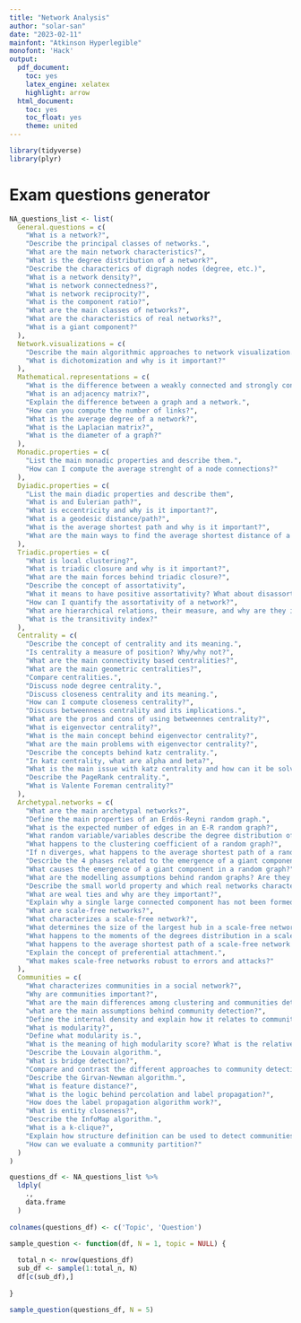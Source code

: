 ```yaml
---
title: "Network Analysis"
author: "solar-san"
date: "2023-02-11"
mainfont: "Atkinson Hyperlegible"
monofont: 'Hack'
output: 
  pdf_document: 
    toc: yes
    latex_engine: xelatex
    highlight: arrow
  html_document:
    toc: yes
    toc_float: yes
    theme: united
---
```


```r
library(tidyverse)
library(plyr)
```


# Exam questions generator

```r
NA_questions_list <- list(
  General.questions = c(
    "What is a network?",
    "Describe the principal classes of networks.",
    "What are the main network characteristics?",
    "What is the degree distribution of a network?",
    "Describe the characterics of digraph nodes (degree, etc.)",
    "What is a network density?",
    "What is network connectedness?",
    "What is network reciprocity?",
    "What is the component ratio?",
    "What are the main classes of networks?",
    "What are the characteristics of real networks?",
    "What is a giant component?"
  ),
  Network.visualizations = c(
    "Describe the main algorithmic approaches to network visualization.",
    "What is dichotomization and why is it important?"
  ),
  Mathematical.representations = c(
    "What is the difference between a weakly connected and strongly connected graph?",
    "What is an adjacency matrix?",
    "Explain the difference between a graph and a network.",
    "How can you compute the number of links?",
    "What is the average degree of a network?",
    "What is the Laplacian matrix?",
    "What is the diameter of a graph?"
  ),
  Monadic.properties = c(
    "List the main monadic properties and describe them.",
    "How can I compute the average strenght of a node connections?"
  ),
  Dyiadic.properties = c(
    "List the main diadic properties and describe them",
    "What is and Eulerian path?",
    "What is eccentricity and why is it important?",
    "What is a geodesic distance/path?",
    "What is the average shortest path and why is it important?",
    "What are the main ways to find the average shortest distance of a network?"
  ),
  Triadic.properties = c(
    "What is local clustering?",
    "What is triadic closure and why is it important?",
    "What are the main forces behind triadic closure?",
    "Describe the concept of assortativity",
    "What it means to have positive assortativity? What about disassortativity?",
    "How can I quantify the assortativity of a network?",
    "What are hierarchical relations, their measure, and why are they important?",
    "What is the transitivity index?"
  ),
  Centrality = c(
    "Describe the concept of centrality and its meaning.",
    "Is centrality a measure of position? Why/why not?",
    "What are the main connectivity based centralities?",
    "What are the main geometric centralities?",
    "Compare centralities.",
    "Discuss node degree centrality.",
    "Discuss closeness centrality and its meaning.",
    "How can I compute closeness centrality?",
    "Discuss betweenness centrality and its implications.",
    "What are the pros and cons of using betweennes centrality?",
    "What is eigenvector centrality?",
    "What is the main concept behind eigenvector centrality?",
    "What are the main problems with eigenvector centrality?",
    "Describe the concepts behind katz centrality.",
    "In katz centrality, what are alpha and beta?",
    "What is the main issue with katz centrality and how can it be solved?",
    "Describe the PageRank centrality.",
    "What is Valente Foreman centrality?"
  ),
  Archetypal.networks = c(
    "What are the main archetypal networks?",
    "Define the main properties of an Erdös-Reyni random graph.",
    "What is the expected number of edges in an E-R random graph?",
    "What random variable/variables describe the degree distribution of an E-R?",
    "What happens to the clustering coefficient of a random graph?",
    "If n diverges, what happens to the average shortest path of a random graph?",
    "Describe the 4 phases related to the emergence of a giant component in a random graph.",
    "What causes the emergence of a giant component in a random graph?",
    "What are the modelling assumptions behind random graphs? Are they realistic?",
    "Describe the small world property and which real networks characteristics is modelling.",
    "What are weal ties and why are they important?",
    "Explain why a single large connected component has not been formed in our societies.",
    "What are scale-free networks?",
    "What characterizes a scale-free network?",
    "What determines the size of the largest hub in a scale-free network?",
    "What happens to the moments of the degrees distribution in a scale free network for 2 < gamma <= 3?",
    "What happens to the average shortest path of a scale-free network when gamma changes?",
    "Explain the concept of preferential attachment.",
    "What makes scale-free networks robust to errors and attacks?"
  ),
  Communities = c(
    "What characterizes communities in a social network?",
    "Why are communities important?",
    "What are the main differences among clustering and communities detection?",
    "what are the main assumptions behind community detection?",
    "Define the internal density and explain how it relates to community detection.",
    "What is modularity?",
    "Define what modularity is.",
    "What is the meaning of high modularity score? What is the relative graph structure?",
    "Describe the Louvain algorithm.",
    "What is bridge detection?",
    "Compare and contrast the different approaches to community detection",
    "Describe the Girvan-Newman algorithm.",
    "What is feature distance?",
    "What is the logic behind percolation and label propagation?",
    "How does the label propagation algorithm work?",
    "What is entity closeness?",
    "Describe the InfoMap algorithm.",
    "What is a k-clique?",
    "Explain how structure definition can be used to detect communities and provide an example.",
    "How can we evaluate a community partition?"
  )
)
```

```r
questions_df <- NA_questions_list %>% 
  ldply(
    .,
    data.frame
  )
  
colnames(questions_df) <- c('Topic', 'Question')
```

```r
sample_question <- function(df, N = 1, topic = NULL) {
  
  total_n <- nrow(questions_df)
  sub_df <- sample(1:total_n, N)
  df[c(sub_df),]
  
}
```

```r
sample_question(questions_df, N = 5)
```


